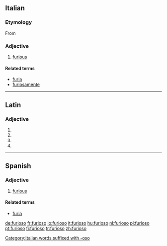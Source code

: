 ==Italian==

===Etymology===
From {{etyl|la|it}} {{term|furiosus|lang=la}}

===Adjective===
{{it-adj|furios}}

# [[furious]]

====Related terms====
* [[furia]]
* [[furiosamente]]

[[Category:Italian words suffixed with -oso]]

----

==Latin==

===Adjective===
{{la-adj-form|furiōsō}}

# {{inflection of|furiosus|furiōsus|dat|m|s|lang=la}}
# {{inflection of|furiosus|furiōsus|dat|n|s|lang=la}}
# {{inflection of|furiosus|furiōsus|abl|m|s|lang=la}}
# {{inflection of|furiosus|furiōsus|abl|n|s|lang=la}}
{{count page|[[Wiktionary:Page count]]}}

----

==Spanish==

===Adjective===
{{es-adj|f=furiosa}}

# [[furious]]

====Related terms====
* [[furia]]

[[de:furioso]]
[[fr:furioso]]
[[io:furioso]]
[[it:furioso]]
[[hu:furioso]]
[[nl:furioso]]
[[pl:furioso]]
[[pt:furioso]]
[[fi:furioso]]
[[tr:furioso]]
[[zh:furioso]]